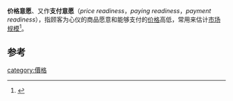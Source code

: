 '''价格意愿'''、又作'''支付意愿'''（''price readiness''，''paying readiness''，''payment readiness''），指顾客为心仪的商品愿意和能够支付的[[价格|价格]]高低，常用来估计[[市场规模|市场规模]]<ref>{{Cite book|title=安全蔬菜生产与消费的经济学研究|last=杨金深著|first=|publisher=北京：中国农业出版社|year=2005.09|isbn=7-109-10024-3|location=|pages=143}}</ref>。

==参考==
{{reflist}}
{{Marketing-stub}}
[[category:價格|category:價格]]